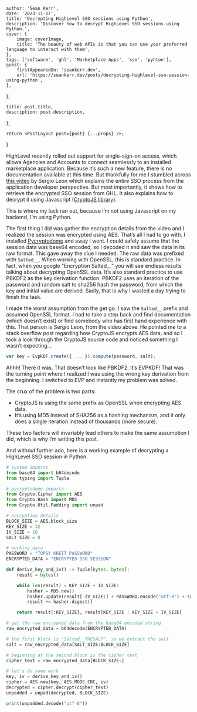 

    author: 'Sean Kerr',
    date: '2023-11-17',
    title: 'Decrypting HighLevel SSO sessions using Python',
    description: 'Discover how to decrypt HighLevel SSO sessions using Python.',
    cover: {
        image: coverImage,
        title: 'The beauty of web APIs is that you can use your preferred language to interact with them',
    },
    tags: ['software', 'ghl', 'Marketplace Apps', 'sso', 'pyhton'],
    guest: {
        firstAppearedOn: 'seankerr.dev',
        url: 'https://seankerr.dev/posts/decrypting-highlevel-sso-session-using-python',
    },
};

    title: post.title,
    description: post.description,
};

    return <PostLayout post={post} {...props} />;
}

HighLevel recently rolled out support for single-sign-on access, which allows Agencies and Accounts to connect seamlessly to an installed marketplace application. Because it’s such a new feature, there is no documentation available at this time. But thankfully for me I stumbled across [this video](https://www.youtube.com/watch?v=3rveQDuVlR0) by Sergio Leon which explains the entire SSO process from the application developer perspective. But most importantly, it shows how to retrieve the encrypted SSO session from GHL. It also explains how to decrypt it using Javascript ([CryptoJS library](https://github.com/brix/crypto-js)).

This is where my luck ran out, because I’m not using Javascript on my backend, I’m using Python.

The first thing I did was gather the encryption details from the video and I realized
the session was encrypted using AES. That’s all I had to go with. I installed
[Pycryptodome](https://www.pycryptodome.org/src/introduction) and away I went. I could
safely assume that the session data was base64 encoded, so I decoded it and saw the
data in its raw format. This gave away the clue I needed. The raw data was prefixed with
`Salted__`. When working with OpenSSL, this is standard practice. In fact, when you google
"Encryption Salted\_\_" you will see endless results talking about decrypting OpenSSL
data. It’s also standard practice to use PBKDF2 as the key derivation function.
PBKDF2 uses an iteration of the password and random salt to sha256 hash the password,
from which the key and initial value are derived. Sadly, that is why I wasted a day
trying to finish the task.

I made the worst assumption from the get go. I saw the `Salted__` prefix and assumed
OpenSSL format. I had to take a step back and find documentation (which doesn’t exist)
or find somebody who has first hand experience with this. That person is Sergio Leon,
from the video above. He pointed me to a stack overflow post regarding how CryptoJS
encrypts AES data, and so I took a look through the CryptoJS source code and noticed
something I wasn’t expecting…

```javascript
var key = EvpKDF.create({ ... }).compute(password, salt);
```

Ahhh! There it was. That doesn’t look like PBKDF2. It’s EVPKDF! That was the turning point where I realized I was using the wrong key derivation from the beginning. I switched to EVP and instantly my problem was solved.

The crux of the problem is two parts:

-   CryptoJS is using the same prefix as OpenSSL when encrypting AES data.
-   It’s using MD5 instead of SHA256 as a hashing mechanism, and it only does a single iteration instead of thousands (more secure).

These two factors will invariably lead others to make the same assumption I did, which is why I’m writing this post.

And without further ado, here is a working example of decrypting a HighLevel SSO session in Python.

```python
# system imports
from base64 import b64decode
from typing import Tuple

# pycryptodome imports
from Crypto.Cipher import AES
from Crypto.Hash import MD5
from Crypto.Util.Padding import unpad

# encryption details
BLOCK_SIZE = AES.block_size
KEY_SIZE = 32
IV_SIZE = 16
SALT_SIZE = 8

# working data
PASSWORD = "TOPSY KRETT PASSWORD"
ENCRYPTED_DATA = "ENCRYPTED SSO SESSION"

def derive_key_and_iv() -> Tuple[bytes, bytes]:
    result = bytes()

    while len(result) < KEY_SIZE + IV_SIZE:
        hasher = MD5.new()
        hasher.update(result[-IV_SIZE:] + PASSWORD.encode("utf-8") + salt)
        result += hasher.digest()

    return result[:KEY_SIZE], result[KEY_SIZE : KEY_SIZE + IV_SIZE]

# get the raw encrypted data from the base64 encoded string
raw_encrypted_data = b64decode(ENCRYPTED_DATA)

# the first block is "Salted__THESALT", so we extract the salt
salt = raw_encrypted_data[SALT_SIZE:BLOCK_SIZE]

# beginning at the second block is the cipher text
cipher_text = raw_encrypted_data[BLOCK_SIZE:]

# let's do some work
key, iv = derive_key_and_iv()
cipher = AES.new(key, AES.MODE_CBC, iv)
decrypted = cipher.decrypt(cipher_text)
unpadded = unpad(decrypted, BLOCK_SIZE)

print(unpadded.decode("utf-8"))
```
